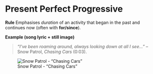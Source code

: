 # Present Perfect Progressive

**Rule**  Emphasises *duration* of an activity that began in the past and continues now (often with **for/since**).

**Example (song lyric + still image)**

> *“I’ve been roaming around, always looking down at all I see…”* – Snow Patrol, *Chasing Cars* (0:03).

![Snow Patrol - "Chasing Cars"](snowpatrol.jpg)